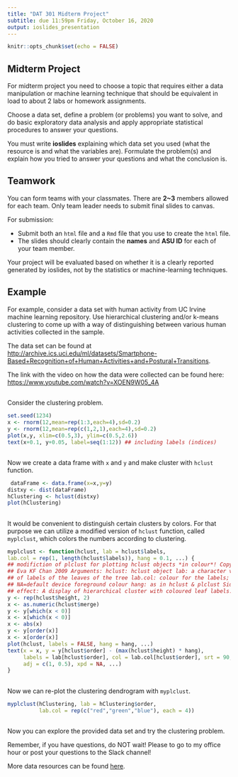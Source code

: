 ```yaml
---
title: "DAT 301 Midterm Project"
subtitle: due 11:59pm Friday, October 16, 2020
output: ioslides_presentation
---
```


```r
knitr::opts_chunk$set(echo = FALSE)
```

## Midterm Project

For midterm project you need to choose a topic that requires either a data manipulation or machine learning technique that should be equivalent in load to about 2 labs or homework assignments. 

Choose a data set, define a problem (or problems) you want to solve, and do basic exploratory data analysis and apply appropriate statistical procedures to answer your questions.

You must write **ioslides** explaining which data set you used (what the resource is and what the variables are). Formulate the problem(s) and explain how you tried to answer your questions and what the conclusion is.

## Teamwork

You can form teams with your classmates. There are **2~3** members allowed for each team. Only team leader needs to submit final slides to canvas.

For submission:

- Submit both an `html` file and a `Rmd` file that you use to create the `html` file.
- The slides should clearly contain the **names** and **ASU ID** for each of your team member.

Your project will be evaluated based on whether it is a clearly reported generated by ioslides, not by the statistics or machine-learning techniques.

## Example

For example, consider a data set with human activity from UC Irvine machine learning repository. Use hierarchical clustering and/or k-means clustering to come up with a way of distinguishing between various human activities collected in the sample.

The data set can be found at [http://archive.ics.uci.edu/ml/datasets/Smartphone-Based+Recognition+of+Human+Activities+and+Postural+Transitions](http://archive.ics.uci.edu/ml/datasets/Smartphone-Based+Recognition+of+Human+Activities+and+Postural+Transitions).

The link with the video on how the data were collected can be found here: [https://www.youtube.com/watch?v=XOEN9W05_4A](https://www.youtube.com/watch?v=XOEN9W05_4A)

##

Consider the clustering problem.

```r
set.seed(1234)
x <- rnorm(12,mean=rep(1:3,each=4),sd=0.2)
y <- rnorm(12,mean=rep(c(1,2,1),each=4),sd=0.2)
plot(x,y, xlim=c(0.5,3), ylim=c(0.5,2.6))
text(x+0.1, y+0.05, label=seq(1:12)) ## including labels (indices)
```
<style>
pre {
  width: auto;
  left: auto;
  margin-bottom: -50px;
}
</style>


## 

Now we create a data frame with `x` and `y` and make cluster with `hclust` function.

```r
 dataFrame <- data.frame(x=x,y=y)
distxy <- dist(dataFrame)
hClustering <- hclust(distxy)
plot(hClustering)
```

## {.smaller}

It would be convenient to distinguish certain clusters by colors. For that purpose we can utilize a modified version of `hclust` function, called `myplclust`, which colors the numbers according to clustering.

```r
myplclust <- function(hclust, lab = hclust$labels,
lab.col = rep(1, length(hclust$labels)), hang = 0.1, ...) {
## modifiction of plclust for plotting hclust objects *in colour*! Copyright 
## Eva KF Chan 2009 Arguments: hclust: hclust object lab: a character vector 
## of labels of the leaves of the tree lab.col: colour for the labels;
## NA=default device foreground colour hang: as in hclust & plclust Side
## effect: A display of hierarchical cluster with coloured leaf labels.
y <- rep(hclust$height, 2)
x <- as.numeric(hclust$merge)
y <- y[which(x < 0)]
x <- x[which(x < 0)]
x <- abs(x)
y <- y[order(x)]
x <- x[order(x)]
plot(hclust, labels = FALSE, hang = hang, ...)
text(x = x, y = y[hclust$order] - (max(hclust$height) * hang), 
     labels = lab[hclust$order], col = lab.col[hclust$order], srt = 90, 
     adj = c(1, 0.5), xpd = NA, ...)
}
```
<!-- <style type="text/css"> -->
<!-- body{ /* Normal */ -->
<!-- font-size: 16px; -->
<!-- } -->
<!-- code.r{ /* Code block */ -->
<!-- font-size: 2px; -->
<!-- } -->
<!-- pre { -->
<!-- font-size: 10px -->
<!-- } -->
<!-- </style> -->

## 

Now we can re-plot the clustering dendrogram with `myplclust`.

```r
myplclust(hClustering, lab = hClustering$order, 
          lab.col = rep(c("red","green","blue"), each = 4))
```

##

Now you can explore the provided data set and try the clustering problem.

Remember, if you have questions, do NOT wait! Please to go to my office hour or post your questions to the Slack channel!

More data resources can be found [here](https://github.com/slan-teaching/DAT301/blob/master/projects/Data%20Resources%20on%20Web.pdf).
